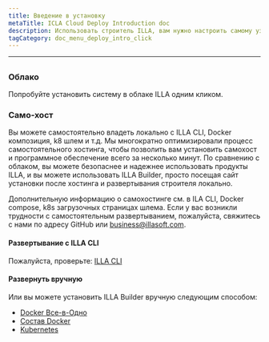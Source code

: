 ```yaml
---
title: Введение в установку
metaTitle: ICLA Cloud Deploy Introduction doc
description: Использовать строитель ILLA, вам нужно настроить самому узлу локально или использовать ILLA Cloud для пропуска процесса сборки и быстрого использования продуктов ILLA.
tagCategory: doc_menu_deploy_intro_click
---
```


* * *

## <Heading hidden>Установка введение</Heading>

### Облако

Попробуйте установить систему в облаке ILLA одним кликом.

### Само-хост

Вы можете самостоятельно владеть локально с ILLA CLI, Docker композиция, k8 шлем и т.д. Мы многократно оптимизировали процесс самостоятельного хостинга, чтобы позволить вам установить самохост и программное обеспечение всего за несколько минут. По сравнению с облаком, вы можете безопаснее и надежнее использовать продукты ILLA, и вы можете использовать ILLA Builder, просто посещая сайт установки после хостинга и развертывания строителя локально.

Дополнительную информацию о самохостинге см. в ILA CLI, Docker compose, k8s загрузочных страницах шлема.
Если у вас возникли трудности с самостоятельным развертыванием, пожалуйста, свяжитесь с нами по адресу GitHub или business@illasoft.com.

#### Развертывание с ILLA CLI

Пожалуйста, проверьте: [ILLA CLI](https://www.illacloud.com/docs/illa-cli)

#### Развернуть вручную

Или вы можете установить ILLA Builder вручную следующим способом:

-   [Docker Все-в-Одно](https://github.com/illacloud/deploy-illa-manually/blob/main/docker/README.md)
-   [Состав Docker](https://github.com/illacloud/deploy-illa-manually/blob/main/docker-compose/README.md)
-   [Kubernetes](https://github.com/illacloud/deploy-illa-manually/blob/main/kubernetes/README.md)
